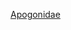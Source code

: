{{Catnav|頁面分類|自然科学|……|动物|……|鱼类|……|鱸亞目}}
{{Catnav|頁面分類|...|輻鰭魚綱|鲈形目|鱸亞目}}

{{catmore}}
{{Commons cat|Apogonidae}}

[[Category:天竺鲷亚目|Apogonidae]]